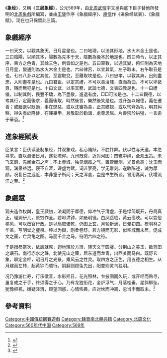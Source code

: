 《'''象经'''》，又稱《'''三局象經'''》，公元569年，由[[北周武帝|北周武帝]]宇文邕與底下臣子替他所發明的[[北周象戲|北周象戲]]所編寫，並由[[王褒_(南北朝)|王褒]]作序《象戲經序》、[[庾信|庾信]]作《进象经赋表》、《象戲賦》，现在也只保留此三篇。

==象戲經序==
一曰天文，以觀其象天，日月星是也。二曰地理，以法其形地，水火木金土是也。三曰陰陽，以順其本，陽數為先本于天，陰數為後本於地是也。四曰時令，以正其序，東方之色青，其餘三色，例皆如之是也。五曰算數，以通其變，俯仰則為天地日月星，變通則為水火木金土是也。六曰律呂，以宣其氣，左子取未，右午取丑是也。七曰八卦以定其位，至震取兌，至離取坎是也。八曰忠孝，以敦其典，出則盡忠，入則盡孝是也。九曰君臣，以定其禮，不可以貴淩賤，直而為曲，不可以卑褻尊，隱而無犯是也。十曰文武，以率其務，武論七德，文表四教是也。十一曰禮儀，以制其則，民豐不驕，為下盡敬，進退有度，□□可法是也。十二曰觀德，以考其行，定而後求，義而後取，時然後言，樂然後笑是也。或升進以報德，義在遷善；或黜退以貶過，事在懲惡，或以沈審為貴，正其瞻視，或以徇齊為功，明其糾察，得失表於隆替，在賤畢申，怠敬彰於勸沮，處尊思屈。片善崇於拱璧，一言逾于華袞。<ref>{{Cite web |url=http://xy.eywedu.com/scfpq/06/f001.htm |title=《象戲經序》 |access-date=2012-08-10 |archive-url=https://web.archive.org/web/20130427005039/http://xy.eywedu.com/scfpq/06/f001.htm |archive-date=2013-04-27 |dead-url=yes }}</ref>

==進象經賦表==

臣某言：臣伏读圣制象经，并观象戏，私心踊跃，不胜忭舞。伏以性与天道，本绝寻求。直以悬诸日月，遂获瞻仰。九州既奠，近对河图；四辙中绳，全观玉策。未飞玄鹤，先闻金石之声；不上赤城，独见烟霞之气。置管而测，光景愈高；沈玉而观，渊泉益远。寝不自涯，课虚为赋，词非寥亮，学无雕刻。遂敢陈述，诚为厚颜。况复日之远近，本非童子所问；天之浑盖，岂是书生所谈。冒用奏闻，伏增流汗之至。<ref>{{Cite web |url=http://www.uus8.com/book/html/old/%E4%B8%AD%E5%9B%BD%E5%8F%A4%E5%85%B8%E6%96%87%E5%AD%A6%E5%A4%A7%E5%90%88%E9%9B%86/zw8-4/%E4%B8%AD%E5%9B%BD%E5%8F%A4%E5%85%B8%E5%90%8D%E5%AE%B6%E6%96%87%E9%9B%86%E5%90%88%E9%9B%86/%E3%80%8A%E5%85%A8%E4%B8%8A%E5%8F%A4%E4%B8%89%E4%BB%A3%E7%A7%A6%E6%B1%89%E4%B8%89%E5%9B%BD%E5%85%AD%E6%9C%9D%E6%96%87%E3%80%8B1.0/13/033.htm |title=《进象经赋表》 |access-date=2012-08-10 |archive-date=2014-03-02 |archive-url=https://web.archive.org/web/20140302223450/http://www.uus8.com/book/html/old/%E4%B8%AD%E5%9B%BD%E5%8F%A4%E5%85%B8%E6%96%87%E5%AD%A6%E5%A4%A7%E5%90%88%E9%9B%86/zw8-4/%E4%B8%AD%E5%9B%BD%E5%8F%A4%E5%85%B8%E5%90%8D%E5%AE%B6%E6%96%87%E9%9B%86%E5%90%88%E9%9B%86/%E3%80%8A%E5%85%A8%E4%B8%8A%E5%8F%A4%E4%B8%89%E4%BB%A3%E7%A7%A6%E6%B1%89%E4%B8%89%E5%9B%BD%E5%85%AD%E6%9C%9D%E6%96%87%E3%80%8B1.0/13/033.htm |dead-url=no }}</ref>

==象戲賦==

观夫造作权舆，皇王厥初，法凝阴于厚德，仰冲气于清虚，于是绿简既开，丹局真正，理洞研几，原穷作圣。若叩洪钟，如悬明镜。白凤遥临，黄云高映。可以变俗移风，可以莅官行政。是以局取诸乾，仍图上玄，月轮新满，日晕初圆。模羽林之华盖，写明堂之璧泉。坤以为舆，刚柔卷舒。若方镜而无影，似空城而未居，促成文之画，亡灵龟之图。马丽千金之马，符明六四之符。

于是搢笏當次，依辰就席，迴地理於方珪，转天文于圆璧。分荆山之美玉，数蓝田之珉石。南行赤水之珠，北使元山之策，居东道而龙青，出西关而马白。既舒玄象，聊定金枰，昭日月之光景，乘风云之性灵。取四方之正色，用五德之相生。从月建而左转，起黄钟而顺行。阴翻则顾兔先出，阳变则灵乌独明。

况乃豫游仁寿，行乐徽音，水影摇日，花光照林，乍披图而久玩，或开经而熟寻，虽复成之于手，终须得之于心。乃有龙独衔花，金炉浮气，月落桂垂，星斜柳坠。犹豫枢机，嫌疑泾渭，顾望回惑，心情怖畏，应对坎而冲离，忽当申而取未。<ref>{{Cite web |url=http://osj1952.com.ne.kr/interpretation/iemun/dl/ie074.htm |title=《象戏赋》  |access-date=2012-08-10 |archive-date=2014-03-02 |archive-url=https://web.archive.org/web/20140302231443/http://osj1952.com.ne.kr/interpretation/iemun/dl/ie074.htm |dead-url=no }}</ref>

==參考資料==
{{Reflist|2}}


[[Category:中國傳統擲賽遊戲|Category:中國傳統擲賽遊戲]]
[[Category:魏晉南北朝典籍|Category:魏晉南北朝典籍]]
[[Category:北周文化|Category:北周文化]]
[[Category:560年代中国|Category:560年代中国]]
[[Category:569年|Category:569年]]